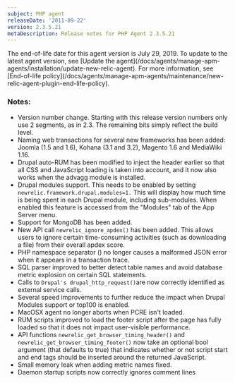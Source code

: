 ```yaml
---
subject: PHP agent
releaseDate: '2011-09-22'
version: 2.3.5.21
metaDescription: Release notes for PHP Agent 2.3.5.21
---
```


<Callout variant="important">
  The end-of-life date for this agent version is July 29, 2019. To update to the latest agent version, see [Update the agent](/docs/agents/manage-apm-agents/installation/update-new-relic-agent). For more information, see [End-of-life policy](/docs/agents/manage-apm-agents/maintenance/new-relic-agent-plugin-end-life-policy).
</Callout>

### Notes:

* Version number change. Starting with this release version numbers only use 2 segments, as in 2.3. The remaining bits simply reflect the build level.
* Naming web transactions for several new frameworks has been added: Joomla (1.5 and 1.6), Kohana (3.1 and 3.2), Magento 1.6 and MediaWiki 1.16.
* Drupal auto-RUM has been modified to inject the header earlier so that all CSS and JavaScript loading is taken into account, and it now also works when the advagg module is installed.
* Drupal modules support. This needs to be enabled by setting `newrelic.framework.drupal.modules=1.` This will display how much time is being spent in each Drupal module, including sub-modules. When enabled this feature is accessed from the "Modules" tab of the App Server menu.
* Support for MongoDB has been added.
* New API call `newrelic_ignore_apdex()` has been added. This allows users to ignore certain time-consuming activities (such as downloading a file) from their overall apdex score.
* PHP namespace separator () no longer causes a malformed JSON error when it appears in a transaction trace.
* SQL parser improved to better detect table names and avoid database metric explosion on certain SQL statements.
* Calls to `Drupal's drupal_http_request()`are now correctly identified as external service calls.
* Several speed improvements to further reduce the impact when Drupal Modules support or top100 is enabled.
* MacOSX agent no longer aborts when PCRE isn't loaded.
* RUM scripts improved to load the footer script after the page has fully loaded so that it does not impact user-visible performance.
* API functions `newrelic_get_browser_timing_header()` and `newrelic_get_browser_timing_footer()` now take an optional bool argument (that defaults to true) that indicates whether or not script start and end tags should be inserted around the returned JavaScript.
* Small memory leak when adding metric names fixed.
* Daemon startup scripts now correctly ignores comment lines
